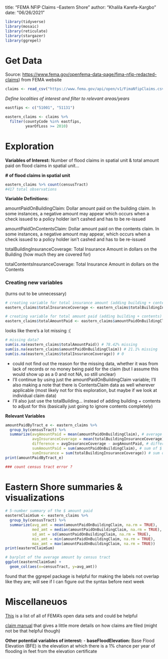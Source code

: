 title: "FEMA NFIP Claims --Eastern Shore"
author: "Khalila Karefa-Kargbo"
date: "06/26/2021"
```r
library(tidyverse)
library(mosaic)
library(reticulate)
library(stargazer)
library(ggrepel)
```

# Get Data

Source: <https://www.fema.gov/openfema-data-page/fima-nfip-redacted-claims>) from FEMA website

```r
claims <- read_csv("https://www.fema.gov/api/open/v1/FimaNfipClaims.csv")
```

*Define localities of interest and filter to relevant areas/years*

```r
eastfips <- c("51001", "51131")

eastern_claims <- claims %>% 
  filter(countyCode %in% eastfips,
         yearOfLoss >= 2010)
```

# Exploration

**Variables of Interest:** Number of flood claims in spatial unit & total amount paid on flood claims in spatial unit...

**\# of flood claims in spatial unit**

```r
eastern_claims %>% count(censusTract)
#417 total observations
```

**Variable Definitions:**

amountPaidOnBuildingClaim: Dollar amount paid on the building claim. In some instances, a negative amount may appear which occurs when a check issued to a policy holder isn't cashed and has to be re-issued

amountPaidOnContentsClaim: Dollar amount paid on the contents claim. In some instances, a negative amount may appear, which occurs when a check issued to a policy holder isn't cashed and has to be re-issued

totalBuildingInsuranceCoverage: Total Insurance Amount in dollars on the Building (how much they are covered for)

totalContentsInsuranceCoverage: Total Insurance Amount in dollars on the Contents

### Creating new variables  
(turns out to be unnecessary)

```r
# creating variable for total insurance amount (adding building + contents)
eastern_claims$totalInsuranceCoverage <- eastern_claims$totalBuildingInsuranceCoverage + eastern_claims$totalContentsInsuranceCoverage
```

```r
# creating variable for total amount paid (adding building + contents)
eastern_claims$totalAmountPaid <- eastern_claims$amountPaidOnBuildingClaim + eastern_claims$amountPaidOnContentsClaim
```

looks like there's a lot missing :(

```r
# missing data?
sum(is.na(eastern_claims$totalAmountPaid)) # 78.42% missing   
sum(is.na(eastern_claims$amountPaidOnBuildingClaim)) # 21.1% missing
sum(is.na(eastern_claims$totalInsuranceCoverage)) # 0
```

-   could not find out the reason for the missing data, whether it was from lack of records or no money being paid for the claim (but I assume this would show up as a 0 and not NA, so still unclear)
-   I'll continue by using just the amountPaidOnBuildingClaim variable; I'll also making a note that there is ContentsClaim data as well wherever applicable (most likely not for this exploration, but maybe if we look at individual claim data)
- I'll also just use the totalBuilding... instead of adding building + contents to adjust for this (basically just going to ignore contents completely)

**Relevant Variables**
```r
amountPaidByTract_e <- eastern_claims %>%
  group_by(censusTract) %>%
  summarize(avgAmountPaid = mean(amountPaidOnBuildingClaim), # average $ amount paid by tract
            avgInsuranceCoverage = mean(totalBuildingInsuranceCoverage), # average insurance covergae by tract
            difference = avgInsuranceCoverage - avgAmountPaid, # difference btwn $ amount paid and insurance coverage
            sumAmountPaid = sum(amountPaidOnBuildingClaim), # sum of $ amount paid
            sumInsurance = sum(totalBuildingInsuranceCoverage)) # sum of insurance coverage
print(amountPaidByTract_e)

### count census tract error ?
```

# Eastern Shore summaries & visualizations
```r
# 5-number summary of the $ amount paid
easternClaimSum <- eastern_claims %>%
  group_by(censusTract) %>%
  summarize(avg_amt = mean(amountPaidOnBuildingClaim, na.rm = TRUE),
            med_amt = median(amountPaidOnBuildingClaim, na.rm = TRUE),
            sd_amt = sd(amountPaidOnBuildingClaim, na.rm = TRUE),
            min_amt = min(amountPaidOnBuildingClaim, na.rm = TRUE),
            max_amt = max(amountPaidOnBuildingClaim, na.rm = TRUE))
print(easternClaimSum)
```
```r
# barplot of the average amount by census tract
ggplot(easternClaimSum) + 
  geom_col(aes(x=censusTract, y=avg_amt))
```
found that the ggrepel package is helpful for making the labels not overlap like they are; will see if I can figure out the syntax before next week

# Miscellaneuos

[This](https://www.fema.gov/about/openfema/data-sets#misc) is a list of all of FEMA's open data sets and could be helpful

[claim manual](https://www.fema.gov/sites/default/files/2020-07/fema_nfip_claims-manual_2020.pdf) that gives a little more details on how claims are filed (might not be that helpful though)

**Other potential variables of interest:**
- **baseFloodElevation:** Base Flood Elevation (BFE) is the elevation at which there is a 1% chance per year of flooding in feet from the elevation certificate